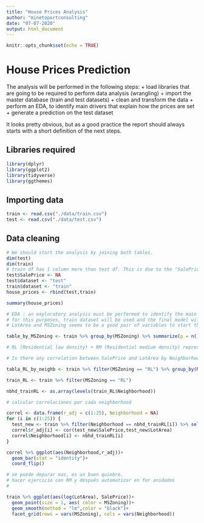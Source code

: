 ```yaml
---
title: "House Prices Analysis"
author: "minetoportconsulting"
date: "07-07-2020"
output: html_document
---
```


```r
knitr::opts_chunk$set(echo = TRUE)
```

# House Prices Prediction

The analysis will be performed in the following steps:
+ load libraries that are going to be required to perform data analysis (wrangling)
+ import the master database (train and test datasets)
+ clean and transform the data
+ perform an EDA, to identify main drivers that explain how the prices are set
+ generate a prediction on the test dataset

It looks pretty obvious, but as a good practice the report should always starts with a short definition of the next steps.

## Libraries required
```r
library(dplyr)
library(ggplot2)
library(tidyverse)
library(ggthemes)
```
## Importing data
```r
train <- read.csv("./data/train.csv")
test <- read.csv("./data/test.csv")
```

## Data cleaning
```r
# We should start the analysis by joining both tables.
dim(test)
dim(train)
# train df has 1 column more than test df. This is due to the "SalePrice" column, which has to be incorporated into the test dataset filled with NAs. Also, it is expected that every row incorporates an id that let us differenciate between test and train dataset.
test$SalePrice <- NA
test$dataset <- "test"
train$dataset <- "train"
house_prices <- rbind(test,train)

summary(house_prices)

# EDA : an exploratory analysis must be performed to identify the main components that defines the saleprice.
# for this purposes, train dataset will be used and the final model will be applied on the test dataset.
# LotArea and MSZoning seems to be a good pair of variables to start this analysis

table_by_MSZoning <- train %>% group_by(MSZoning) %>% summarize(p = n()) %>% mutate(pct = round(p/sum(p)*100))

# RL (Residential low density) + RM (Residential medium density) represents 86 pct of the train data. The analysis should start by those groups.

# Is there any correlation between SalePrice and LotArea by Neighborhood?

tabla_RL_by_neighb <- train %>% filter(MSZoning == "RL") %>% group_by(Neighborhood) %>% summarize(p = n()) %>% mutate(pct = round(p/sum(p)*100))

train_RL <- train %>% filter(MSZoning == "RL")

nbhd_trainRL <- as.array(levels(train_RL$Neighborhood))

# calcular correlaciones por cada neighborhood

correl <- data.frame(r_adj = c(1:25), Neighborhood = NA)
for (i in c(1:25)) {
  test_new <- train %>% filter(Neighborhood == nbhd_trainRL[i]) %>% select(Neighborhood,SalePrice,LotArea)
  correl$r_adj[i] <- cor(test_new$SalePrice,test_new$LotArea)
  correl$Neighborhood[i] <- nbhd_trainRL[i]
}

correl %>% ggplot(aes(Neighborhood,r_adj))+
  geom_bar(stat = "identity")+
  coord_flip()

# se puede depurar mas, es un buen quiebre.
# hacer ejercicio con RM y después automatizar en for anidados
# 

train %>% ggplot(aes(log(LotArea), SalePrice))+
  geom_point(size = 1, aes( color = MSZoning))+
  geom_smooth(method = "lm",color = "black")+
  facet_grid(rows = vars(MSZoning), cols = vars(Neighborhood))


```

